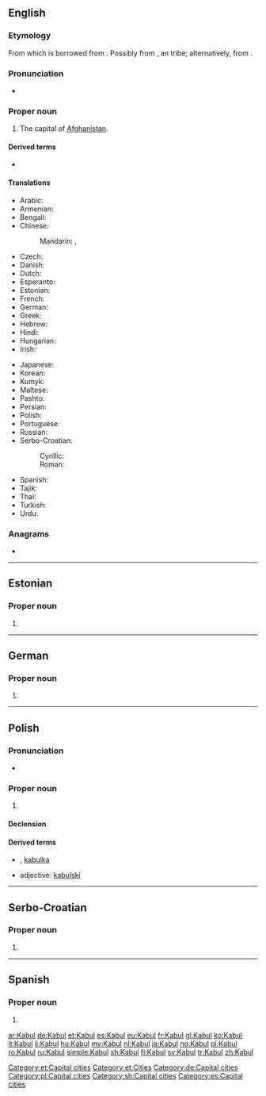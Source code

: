 {{also|kabul|Kábul}}
==English==
{{wikipedia}}

===Etymology===
From {{etyl|fa|en}} {{m|fa|کابل|tr=kâbol}} which is borrowed from {{etyl|ps|en}} {{m|ps| کابل |tr=kâbël}}. Possibly from {{m|en|Kambuja}}, an {{etyl|iir|en}} tribe; alternatively, from {{etyl|sa|en}} {{m|sa|कम्बुज}}.

===Pronunciation===
* {{IPA|/ˈkɑːbl̩/|lang=en}}

===Proper noun===
{{en-proper noun}}

# The capital of [[Afghanistan]].

====Derived terms====
* {{l|en|Kabulese}}

====Translations====
{{trans-top|capital of Afghanistan}}
* Arabic: {{t|ar|كَابُل|m}}
* Armenian: {{t|hy|Քաբուլ}}
* Bengali: {{t|bn|কাবুল|tr=Kabul|sc=Beng}}
* Chinese:
*: Mandarin: {{t|cmn|喀布爾|sc=Hani}}, {{t+|cmn|喀布尔|tr=Kābù'ěr|sc=Hani}}
* Czech: {{t+|cs|Kábul|m}}
* Danish: {{t|da|Kabul}}
* Dutch: {{t+|nl|Kaboel}}
* Esperanto: {{t|eo|Kabulo}}
* Estonian: {{t+|et|Kabul}}
* French: {{t+|fr|Kaboul}}
* German: {{t+|de|Kabul|n}}
* Greek: {{t+|el|Καμπούλ}}
* Hebrew: {{t|he|קאבול}}
* Hindi: {{t|hi|काबुल|tr=Kābula}}
* Hungarian: {{t+|hu|Kabul}}
* Irish: {{t|ga|Cabúl|m}}
{{trans-mid}}
* Japanese: {{t|ja|カブール|tr=Kabūru}}
* Korean: {{t+|ko|카불|tr=Kabul|sc=Hang}}
* Kumyk: {{t|kum|Къабул|tr=Qabul}}
* Maltese: {{t|mt|Kabul}}
* Pashto: {{t+|ps|کابل|tr=Kâbël|sc=ps-Arab}}
* Persian: {{t+|fa|کابل|tr=Kâbol}}
* Polish: {{t+|pl|Kabul|m}}
* Portuguese: {{t+|pt|Cabul|m}}
* Russian: {{t|ru|Кабу́л|m}}
* Serbo-Croatian:
*: Cyrillic: {{t|sh|Кабул|m}}
*: Roman: {{t+|sh|Kabul|m}}
* Spanish: {{t+|es|Kabul|m}}
* Tajik: {{t+|tg|Кобул|sc=Cyrl}}
* Thai: {{t|th|คาบูล|tr=khābūl}}
* Turkish: {{t|tr|Kâbil}}
* Urdu: {{t|ur|کابل}}
{{trans-bottom}}

===Anagrams===
* {{l|en|baulk}}

{{topics|en|Cities in  Afghanistan|Capital cities}}

----

==Estonian==

===Proper noun===
{{head|et|proper noun}}

# {{l|en|Kabul}}

[[Category:et:Capital cities]]
[[Category:et:Cities]]

----

==German==
{{wikipedia|lang=de}}

===Proper noun===
{{de-proper noun|n}}

# {{l|en|Kabul}}

[[Category:de:Capital cities]]

----

==Polish==

===Pronunciation===
* {{IPA|/ˈkabul/|lang=pl}}

===Proper noun===
{{head|pl|proper noun|g=m}}

# {{l|en|Kabul}}

====Declension====
{{pl-decl-noun-sing|Kabul|Kabulu|Kabulowi|Kabul|Kabulem|Kabulu|Kabulu}}

====Derived terms====
* {{l|pl|kabulczyk}} {{g|m}}, [[kabulka]] {{g|f}}
* adjective: [[kabulski]]

[[Category:pl:Capital cities]]

----

==Serbo-Croatian==
{{wikipedia|lang=sh}}

===Proper noun===
{{sh-proper noun|g=m|r|Кабул}}

# {{l|en|Kabul}}

[[Category:sh:Capital cities]]

----

==Spanish==
{{wikipedia|lang=es}}

===Proper noun===
{{es-proper noun|m}}

# {{place|es|city|c/Afghanistan|t1=Kabul}}

[[Category:es:Capital cities]]

[[ar:Kabul]]
[[de:Kabul]]
[[et:Kabul]]
[[es:Kabul]]
[[eu:Kabul]]
[[fr:Kabul]]
[[gl:Kabul]]
[[ko:Kabul]]
[[it:Kabul]]
[[li:Kabul]]
[[hu:Kabul]]
[[my:Kabul]]
[[nl:Kabul]]
[[ja:Kabul]]
[[no:Kabul]]
[[pl:Kabul]]
[[ro:Kabul]]
[[ru:Kabul]]
[[simple:Kabul]]
[[sh:Kabul]]
[[fi:Kabul]]
[[sv:Kabul]]
[[tr:Kabul]]
[[zh:Kabul]]